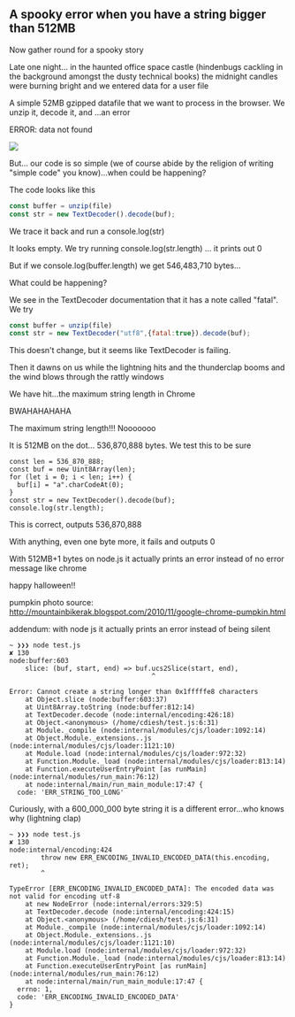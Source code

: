 
## A spooky error when you have a string bigger than 512MB

Now gather round for a spooky story

Late one night... in the haunted office space castle (hindenbugs cackling in
the background amongst the dusty technical books) the midnight candles were
burning bright and we entered data for a user file

A simple 52MB gzipped datafile that we want to process in the browser. We unzip
it, decode it, and ...an error

ERROR: data not found

![](/media/pumpkin-dark.jpg)

But... our code is so simple (we of course abide by the religion of writing "simple code" you know)...when could be happening?

The code looks like this

```js
const buffer = unzip(file)
const str = new TextDecoder().decode(buf);
```

We trace it back and run a console.log(str)

It looks empty. We try running console.log(str.length) ... it prints out 0

But if we console.log(buffer.length) we get 546,483,710 bytes...

What could be happening?

We see in the TextDecoder documentation that it has a note called "fatal". We try

```js
const buffer = unzip(file)
const str = new TextDecoder("utf8",{fatal:true}).decode(buf);
```

This doesn't change, but it seems like TextDecoder is failing.

Then it dawns on us while the lightning hits and the thunderclap booms and the wind blows through the rattly windows


We have hit...the maximum string length in Chrome


BWAHAHAHAHA

The maximum string length!!! Nooooooo

It is 512MB on the dot... 536,870,888 bytes. We test this to be sure


```
const len = 536_870_888;
const buf = new Uint8Array(len);
for (let i = 0; i < len; i++) {
  buf[i] = "a".charCodeAt(0);
}
const str = new TextDecoder().decode(buf);
console.log(str.length);

```

This is correct, outputs  536,870,888

With anything, even one byte more, it fails and outputs 0

With 512MB+1 bytes on node.js it actually prints an error instead of no error
message like chrome



happy halloween!!


pumpkin photo source: http://mountainbikerak.blogspot.com/2010/11/google-chrome-pumpkin.html


addendum: with node js it actually prints an error instead of being silent

```
~ ❯❯❯ node test.js                                                                            ✘ 130
node:buffer:603
    slice: (buf, start, end) => buf.ucs2Slice(start, end),
                                    ^

Error: Cannot create a string longer than 0x1fffffe8 characters
    at Object.slice (node:buffer:603:37)
    at Uint8Array.toString (node:buffer:812:14)
    at TextDecoder.decode (node:internal/encoding:426:18)
    at Object.<anonymous> (/home/cdiesh/test.js:6:31)
    at Module._compile (node:internal/modules/cjs/loader:1092:14)
    at Object.Module._extensions..js (node:internal/modules/cjs/loader:1121:10)
    at Module.load (node:internal/modules/cjs/loader:972:32)
    at Function.Module._load (node:internal/modules/cjs/loader:813:14)
    at Function.executeUserEntryPoint [as runMain] (node:internal/modules/run_main:76:12)
    at node:internal/main/run_main_module:17:47 {
  code: 'ERR_STRING_TOO_LONG'

```

Curiously, with a 600_000_000 byte string it is a different error...who knows why (lightning clap)

```
~ ❯❯❯ node test.js                                                                            ✘ 130
node:internal/encoding:424
        throw new ERR_ENCODING_INVALID_ENCODED_DATA(this.encoding, ret);
        ^

TypeError [ERR_ENCODING_INVALID_ENCODED_DATA]: The encoded data was not valid for encoding utf-8
    at new NodeError (node:internal/errors:329:5)
    at TextDecoder.decode (node:internal/encoding:424:15)
    at Object.<anonymous> (/home/cdiesh/test.js:6:31)
    at Module._compile (node:internal/modules/cjs/loader:1092:14)
    at Object.Module._extensions..js (node:internal/modules/cjs/loader:1121:10)
    at Module.load (node:internal/modules/cjs/loader:972:32)
    at Function.Module._load (node:internal/modules/cjs/loader:813:14)
    at Function.executeUserEntryPoint [as runMain] (node:internal/modules/run_main:76:12)
    at node:internal/main/run_main_module:17:47 {
  errno: 1,
  code: 'ERR_ENCODING_INVALID_ENCODED_DATA'
}

```





